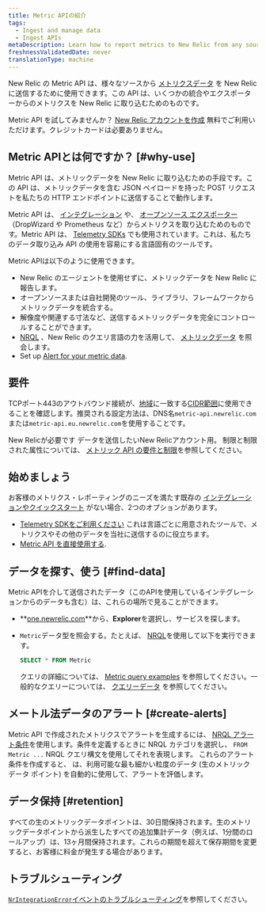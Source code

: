 ```yaml
---
title: Metric APIの紹介
tags:
  - Ingest and manage data
  - Ingest APIs
metaDescription: Learn how to report metrics to New Relic from any source with the Metric API.
freshnessValidatedDate: never
translationType: machine
---
```


New Relic の Metric API は、様々なソースから [メトリクスデータ](/docs/using-new-relic/data/understand-data/new-relic-data-types#dimensional-metrics) を New Relic に送信するために使用できます。この API は、いくつかの統合やエクスポーターからのメトリクスを New Relic に取り込むためのものです。

Metric API を試してみませんか？ [New Relic アカウントを作成](https://newrelic.com/signup) 無料でご利用いただけます。クレジットカードは必要ありません。

## Metric APIとは何ですか？ [#why-use]

Metric API は、メトリックデータを New Relic に取り込むための手段です。この API は、メトリックデータを含む JSON ペイロードを持った POST リクエストを私たちの HTTP エンドポイントに送信することで動作します。

Metric API は、 [インテグレーション](https://newrelic.com/instant-observability/) や、 [オープンソース エクスポーター](/docs/data-ingest-apis/get-data-new-relic/new-relic-sdks/telemetry-sdks-send-custom-telemetry-data-new-relic#external-data) （DropWizard や Prometheus など）からメトリクスを取り込むためのものです。Metric API は、 [Telemetry SDKs](/docs/data-ingest-apis/get-data-new-relic/new-relic-sdks/telemetry-sdks-send-custom-telemetry-data-new-relic) でも使用されています。これは、私たちのデータ取り込み API の使用を容易にする言語固有のツールです。

Metric APIは以下のように使用できます。

* New Relic のエージェントを使用せずに、メトリックデータを New Relic に報告します。
* オープンソースまたは自社開発のツール、ライブラリ、フレームワークからメトリックデータを統合する。
* 解像度や関連する寸法など、送信するメトリックデータを完全にコントロールすることができます。
* [NRQL](/docs/query-data/nrql-new-relic-query-language/getting-started/introduction-nrql) 、New Relic のクエリ言語の力を活用して、 [メトリックデータ](/docs/using-new-relic/data/understand-data/new-relic-data-types#metrics) を照会します。
* Set up [Alert for your metric data](#create-alerts).

## 要件

TCPポート443のアウトバウンド接続が、[地域](/docs/using-new-relic/cross-product-functions/install-configure/networks/#infrastructure)に一致する[CIDR範囲](/docs/using-new-relic/welcome-new-relic/get-started/our-eu-us-region-data-centers)に使用できることを確認します。推奨される設定方法は、DNS名`metric-api.newrelic.com`または`metric-api.eu.newrelic.com`を使用することです。

New Relicが必要です <InlinePopover type="licenseKey"/>データを送信したいNew Relicアカウント用。 制限と制限された属性については、 [メトリック API の要件と制限](/docs/metric-api-general-requirements-limits)を参照してください。

## 始めましょう

お客様のメトリクス・レポーティングのニーズを満たす既存の [インテグレーションやクイックスタート](https://newrelic.com/instant-observability/) がない場合、2つのオプションがあります。

* [Telemetry SDKをご利用ください](/docs/data-ingest-apis/get-data-new-relic/new-relic-sdks/telemetry-sdks-send-custom-telemetry-data-new-relic) これは言語ごとに用意されたツールで、メトリクスやその他のデータを当社に送信するのに役立ちます。
* [Metric API を直接使用する](/docs/report-metrics-metric-api).

## データを探す、使う [#find-data]

Metric APIを介して送信されたデータ（このAPIを使用しているインテグレーションからのデータも含む）は、これらの場所で見ることができます。

* **[one.newrelic.com](https://one.newrelic.com/all-capabilities)**から、**Explorer**を選択し、サービスを探します。

* `Metric`データ型を照会する。たとえば、 [NRQL](/docs/query-data/nrql-new-relic-query-language/getting-started/introduction-nrql)を使用して以下を実行できます。

  ```sql
  SELECT * FROM Metric
  ```

  クエリの詳細については、 [Metric query examples](/docs/data-ingest-apis/get-data-new-relic/metric-api/view-query-you-metric-data) を参照してください。一般的なクエリーについては、 [クエリーデータ](/docs/using-new-relic/data/understand-data/query-new-relic-data) を参照してください。

## メートル法データのアラート [#create-alerts]

Metric API で作成されたメトリクスでアラートを生成するには、 [NRQL アラート条件](/docs/alerts/new-relic-alerts/defining-conditions/create-alert-conditions-nrql-queries)を使用します。条件を定義するときに NRQL カテゴリを選択し、 `FROM Metric ...` NRQL クエリ構文を使用してそれを表現します。 これらのアラート条件を作成すると、 <InlinePopover type="alerts"/>は、利用可能な最も細かい粒度のデータ (生のメトリック データ ポイント) を自動的に使用して、アラートを評価します。

## データ保持 [#retention]

すべての生のメトリックデータポイントは、30日間保持されます。生のメトリックデータポイントから派生したすべての追加集計データ（例えば、1分間のロールアップ）は、13ヶ月間保持されます。これらの期間を超えて保存期間を変更すると、お客様に料金が発生する場合があります。

## トラブルシューティング

[`NrIntegrationError`イベントのトラブルシューティング](/docs/troubleshoot-nrintegrationerror-event)を参照してください。